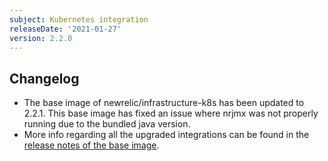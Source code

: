 ```yaml
---
subject: Kubernetes integration
releaseDate: '2021-01-27'
version: 2.2.0
---
```


## Changelog

* The base image of newrelic/infrastructure-k8s has been updated to 2.2.1. This base image has fixed an issue where nrjmx was not properly running due to the bundled java version.
* More info regarding all the upgraded integrations can be found in the [release notes of the base image](https://github.com/newrelic/infrastructure-bundle/releases/tag/2.2.1).
